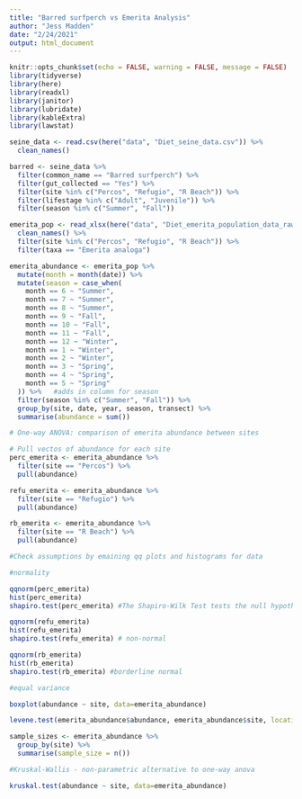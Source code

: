 ```yaml
---
title: "Barred surfperch vs Emerita Analysis"
author: "Jess Madden"
date: "2/24/2021"
output: html_document
---
```


```r
knitr::opts_chunk$set(echo = FALSE, warning = FALSE, message = FALSE)
library(tidyverse)
library(here)
library(readxl)
library(janitor)
library(lubridate)
library(kableExtra)
library(lawstat)
```

```r
seine_data <- read.csv(here("data", "Diet_seine_data.csv")) %>% 
  clean_names()

barred <- seine_data %>%   
  filter(common_name == "Barred surfperch") %>% 
  filter(gut_collected == "Yes") %>% 
  filter(site %in% c("Percos", "Refugio", "R Beach")) %>% 
  filter(lifestage %in% c("Adult", "Juvenile")) %>% 
  filter(season %in% c("Summer", "Fall"))

```

```r
emerita_pop <- read_xlsx(here("data", "Diet_emerita_population_data_raw.xlsx"), na = "NA") %>% 
  clean_names() %>% 
  filter(site %in% c("Percos", "Refugio", "R Beach")) %>% 
  filter(taxa == "Emerita analoga")

emerita_abundance <- emerita_pop %>% 
  mutate(month = month(date)) %>% 
  mutate(season = case_when(
    month == 6 ~ "Summer", 
    month == 7 ~ "Summer", 
    month == 8 ~ "Summer", 
    month == 9 ~ "Fall", 
    month == 10 ~ "Fall", 
    month == 11 ~ "Fall", 
    month == 12 ~ "Winter", 
    month == 1 ~ "Winter", 
    month == 2 ~ "Winter", 
    month == 3 ~ "Spring",
    month == 4 ~ "Spring",
    month == 5 ~ "Spring"
  )) %>%   #adds in column for season
  filter(season %in% c("Summer", "Fall")) %>% 
  group_by(site, date, year, season, transect) %>% 
  summarise(abundance = sum())

```

```r
# One-way ANOVA: comparison of emerita abundance between sites

# Pull vectos of abundance for each site
perc_emerita <- emerita_abundance %>% 
  filter(site == "Percos") %>% 
  pull(abundance)

refu_emerita <- emerita_abundance %>% 
  filter(site == "Refugio") %>% 
  pull(abundance)

rb_emerita <- emerita_abundance %>% 
  filter(site == "R Beach") %>% 
  pull(abundance)

#Check assumptions by emaining qq plots and histograms for data

#normality

qqnorm(perc_emerita)
hist(perc_emerita)
shapiro.test(perc_emerita) #The Shapiro-Wilk Test tests the null hypothesis that the samples come from a normal distribution vs. the alternative hypothesis that the samples do not come from a normal distribution. In this case, the p-value of the test is 0.2989, which is more than the alpha level of 0.05. This suggests that the samples come from a normal distribution.

qqnorm(refu_emerita)
hist(refu_emerita)
shapiro.test(refu_emerita) # non-normal

qqnorm(rb_emerita)
hist(rb_emerita)
shapiro.test(rb_emerita) #borderline normal

#equal variance

boxplot(abundance ~ site, data=emerita_abundance)

levene.test(emerita_abundance$abundance, emerita_abundance$site, location="mean") # population variances are not equal if p < 0.05: therefore, this fails to meet the assumption of equal variance.

sample_sizes <- emerita_abundance %>% 
  group_by(site) %>% 
  summarise(sample_size = n())
```

```r
#Kruskal-Wallis - non-parametric alternative to one-way anova

kruskal.test(abundance ~ site, data=emerita_abundance)
```



